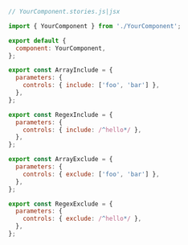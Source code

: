 ```js
// YourComponent.stories.js|jsx

import { YourComponent } from './YourComponent';

export default {
  component: YourComponent,
};

export const ArrayInclude = {
  parameters: {
    controls: { include: ['foo', 'bar'] },
  },
};

export const RegexInclude = {
  parameters: {
    controls: { include: /^hello*/ },
  },
};

export const ArrayExclude = {
  parameters: {
    controls: { exclude: ['foo', 'bar'] },
  },
};

export const RegexExclude = {
  parameters: {
    controls: { exclude: /^hello*/ },
  },
};
```
